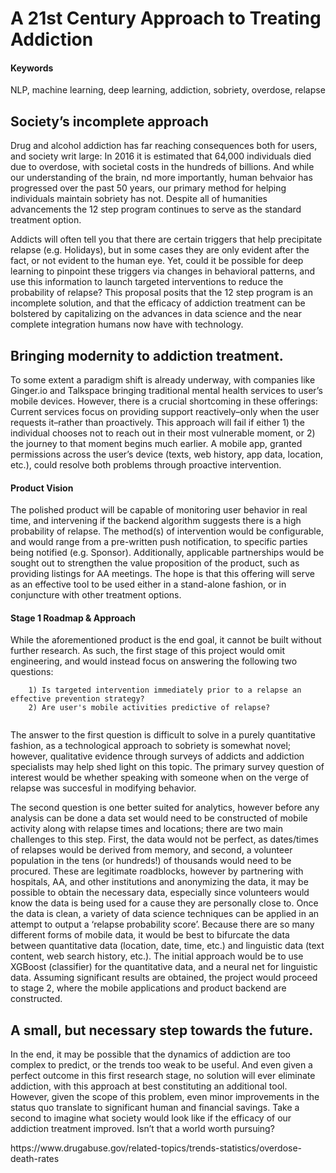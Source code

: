 # A 21st Century Approach to Treating Addiction 

#### Keywords {-}

NLP, machine learning, deep learning, addiction, sobriety, overdose, relapse

## Society's incomplete approach

Drug and alcohol addiction has far reaching consequences both for users, and society writ large: In 2016 it is estimated that 64,000 individuals died due to overdose, with societal costs in the hundreds of billions.<source>  And while our understanding of the brain, nd more importantly, human behvaior has progressed over the past 50 years, our primary method for helping individuals maintain sobriety has not.  Despite all of humanities advancements the 12 step program continues to serve as the standard treatment option. 

Addicts will often tell you that there are certain triggers that help precipitate relapse (e.g. Holidays), but in some cases they are only evident after the fact, or not evident to the human eye.  Yet, could it be possible for deep learning to pinpoint these triggers via changes in behavioral patterns, and use this information to launch targeted interventions to reduce the probability of relapse?  This proposal posits that the 12 step program is an incomplete solution, and that the efficacy of addiction treatment can be bolstered by capitalizing on the advances in data science and the near complete integration humans now have with technology.

## Bringing modernity to addiction treatment.

To some extent a paradigm shift is already underway, with companies like Ginger.io and Talkspace bringing traditional mental health services to user's mobile devices.  However, there is a crucial shortcoming in these offerings: Current services focus on providing support reactively--only when the user requests it--rather than proactively.  This approach will fail if either 1) the individual chooses not to reach out in their most vulnerable moment, or 2) the journey to that moment begins much earlier.  A mobile app, granted permissions across the user's device (texts, web history, app data, location, etc.), could resolve both problems through proactive intervention.

#### Product Vision

The polished product will be capable of monitoring user behavior in real time, and intervening if the backend algorithm suggests there is a high probability of relapse.  The method(s) of intervention would be configurable, and would range from a pre-written push notification, to specific parties being notified (e.g. Sponsor).  Additionally, applicable partnerships would be sought out to strengthen the value proposition of the product, such as providing listings for AA meetings.  The hope is that this offering will serve as an effective tool to be used either in a stand-alone fashion, or in conjuncture with other treatment options.  


#### Stage 1 Roadmap & Approach

While the aforementioned product is the end goal, it cannot be built without further research.  As such, the first stage of this project would omit engineering, and would instead focus on answering the following two questions: 
        
        1) Is targeted intervention immediately prior to a relapse an effective prevention strategy?
        2) Are user's mobile activities predictive of relapse?  
        
The answer to the first question is difficult to solve in a purely quantitative fashion, as a technological approach to sobriety is somewhat novel; however, qualitative evidence through surveys of addicts and addiction specialists may help shed light on this topic.  The primary survey question of interest would be whether speaking with someone when on the verge of relapse was succesful in modifying behavior.
        
The second question is one better suited for analytics, however before any analysis can be done a data set would need to be constructed of mobile activity along with relapse times and locations; there are two main challenges to this step.  First, the data would not be perfect, as dates/times of relapses would be derived from memory, and second, a volunteer population in the tens (or hundreds!) of thousands would need to be procured.  These are legitimate roadblocks, however by partnering with hospitals, AA, and other institutions and anonymizing the data, it may be possible to obtain the necessary data, especially since volunteers would know the data is being used for a cause they are personally close to.  Once the data is clean, a variety of data science techniques can be applied in an attempt to output a 'relapse probability score'.  Because there are so many different forms of mobile data, it would be best to bifurcate the data between quantitative data (location, date, time, etc.) and linguistic data (text content, web search history, etc.).  The initial approach would be to use XGBoost (classifier) for the quantitative data, and a neural net for linguistic data.  Assuming significant results are obtained, the project would proceed to stage 2, where the mobile applications and product backend are constructed.
        
## A small, but necessary step towards the future.

In the end, it may be possible that the dynamics of addiction are too complex to predict, or the trends too weak to be useful.  And even given a perfect outcome in this first research stage, no solution will ever eliminate addiction, with this approach at best constituting an additional tool.  However, given the scope of this problem, even minor improvements in the status quo translate to significant human and financial savings.  Take a second to imagine what society would look like if the efficacy of our addiction treatment improved.  Isn't that a world worth pursuing?

https://www.drugabuse.gov/related-topics/trends-statistics/overdose-death-rates

